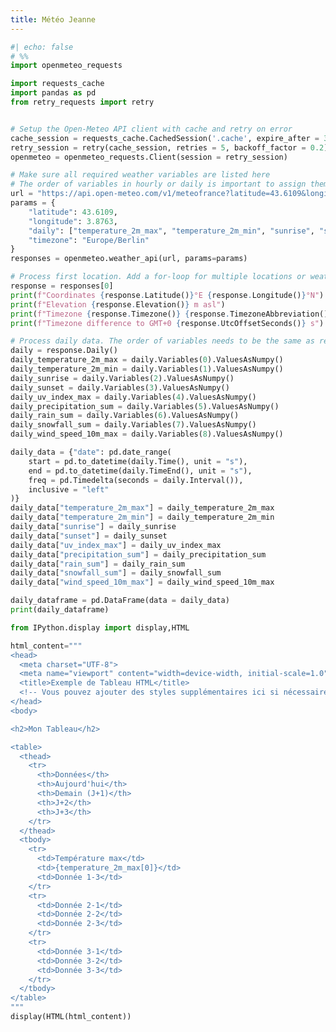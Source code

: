 ```yaml
---
title: Météo Jeanne
---
```

```python
#| echo: false
# %%
import openmeteo_requests

import requests_cache
import pandas as pd
from retry_requests import retry


# Setup the Open-Meteo API client with cache and retry on error
cache_session = requests_cache.CachedSession('.cache', expire_after = 3600)
retry_session = retry(cache_session, retries = 5, backoff_factor = 0.2)
openmeteo = openmeteo_requests.Client(session = retry_session)

# Make sure all required weather variables are listed here
# The order of variables in hourly or daily is important to assign them correctly below
url = "https://api.open-meteo.com/v1/meteofrance?latitude=43.6109&longitude=3.8763&daily=temperature_2m_max,temperature_2m_min,sunrise,sunset,uv_index_max,precipitation_sum,rain_sum,snowfall_sum,wind_speed_10m_max&timezone=Europe%2FBerlin"
params = {
	"latitude": 43.6109,
	"longitude": 3.8763,
	"daily": ["temperature_2m_max", "temperature_2m_min", "sunrise", "sunset", "uv_index_max", "precipitation_sum", "rain_sum", "snowfall_sum", "wind_speed_10m_max"],
	"timezone": "Europe/Berlin"
}
responses = openmeteo.weather_api(url, params=params)

# Process first location. Add a for-loop for multiple locations or weather models
response = responses[0]
print(f"Coordinates {response.Latitude()}°E {response.Longitude()}°N")
print(f"Elevation {response.Elevation()} m asl")
print(f"Timezone {response.Timezone()} {response.TimezoneAbbreviation()}")
print(f"Timezone difference to GMT+0 {response.UtcOffsetSeconds()} s")

# Process daily data. The order of variables needs to be the same as requested.
daily = response.Daily()
daily_temperature_2m_max = daily.Variables(0).ValuesAsNumpy()
daily_temperature_2m_min = daily.Variables(1).ValuesAsNumpy()
daily_sunrise = daily.Variables(2).ValuesAsNumpy()
daily_sunset = daily.Variables(3).ValuesAsNumpy()
daily_uv_index_max = daily.Variables(4).ValuesAsNumpy()
daily_precipitation_sum = daily.Variables(5).ValuesAsNumpy()
daily_rain_sum = daily.Variables(6).ValuesAsNumpy()
daily_snowfall_sum = daily.Variables(7).ValuesAsNumpy()
daily_wind_speed_10m_max = daily.Variables(8).ValuesAsNumpy()

daily_data = {"date": pd.date_range(
	start = pd.to_datetime(daily.Time(), unit = "s"),
	end = pd.to_datetime(daily.TimeEnd(), unit = "s"),
	freq = pd.Timedelta(seconds = daily.Interval()),
	inclusive = "left"
)}
daily_data["temperature_2m_max"] = daily_temperature_2m_max
daily_data["temperature_2m_min"] = daily_temperature_2m_min
daily_data["sunrise"] = daily_sunrise
daily_data["sunset"] = daily_sunset
daily_data["uv_index_max"] = daily_uv_index_max
daily_data["precipitation_sum"] = daily_precipitation_sum
daily_data["rain_sum"] = daily_rain_sum
daily_data["snowfall_sum"] = daily_snowfall_sum
daily_data["wind_speed_10m_max"] = daily_wind_speed_10m_max

daily_dataframe = pd.DataFrame(data = daily_data)
print(daily_dataframe)

from IPython.display import display,HTML

html_content="""
<head>
  <meta charset="UTF-8">
  <meta name="viewport" content="width=device-width, initial-scale=1.0">
  <title>Exemple de Tableau HTML</title>
  <!-- Vous pouvez ajouter des styles supplémentaires ici si nécessaire -->
</head>
<body>

<h2>Mon Tableau</h2>

<table>
  <thead>
    <tr>
      <th>Données</th>
      <th>Aujourd'hui</th>
      <th>Demain (J+1)</th>
      <th>J+2</th>
      <th>J+3</th>
    </tr>
  </thead>
  <tbody>
    <tr>
      <td>Température max</td>
      <td>{temperature_2m_max[0]}</td>
      <td>Donnée 1-3</td>
    </tr>
    <tr>
      <td>Donnée 2-1</td>
      <td>Donnée 2-2</td>
      <td>Donnée 2-3</td>
    </tr>
    <tr>
      <td>Donnée 3-1</td>
      <td>Donnée 3-2</td>
      <td>Donnée 3-3</td>
    </tr>
  </tbody>
</table>
"""
display(HTML(html_content))
```